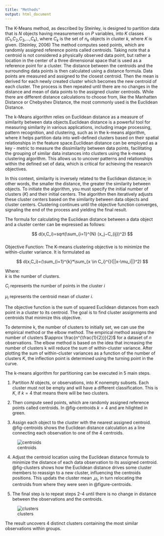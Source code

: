 ```yaml
---
title: "Methods"
output: html_document
---
```


The K-Means method, as described by Steinley, is designed to partition data that is $N$ objects having measurements on $P$ variables, into $K$ classes ($C_1$,$C_2$,$C_3$,...,$C_k$), where $C_k$ is the set of $n_k$ objects in cluster $k$, where $K$ is given. (Steinley, 2006) The method computes seed points, which are randomly assigned reference points called centroids. Taking note that a centroid is not considered a physically observed data point, but rather a location in the center of a three dimensional space that is used as a reference point for a cluster. The distance between the centroids and the surrounding data points is then calculated using a distance formula. Data points are measured and assigned to the closest centroid. Then the mean is derived for each newly created cluster which becomes the new centroid of each cluster. The process is then repeated until there are no changes in the distance and mean of data points to the assigned cluster centroids. While there are different distance calculations to choose from, like the Manhatten Distance or Chebyshev Distance, the most commonly used is the Euclidean Distance.

The k-Means algorithm relies on Euclidean distance as a measure of similarity between data objects.Euclidean distance is a powerful tool for measuring similarity in various applications, including image processing, pattern recognition, and clustering, such as in the k-means algorithm, where it helps partition data into well-defined clusters based on their spatial relationships in the feature space.Euclidean distance can be employed as a key - metric to measure the dissimilarity between data points, facilitating the grouping of similar data instances into clusters using the k-means clustering algorithm. This allows us to uncover patterns and relationships within the defined set of data, which is critical for achieving the research objectives.

In this context, similarity is inversely related to the Euclidean distance; in other words, the smaller the distance, the greater the similarity between objects. To initiate the algorithm, you must specify the initial number of clusters $(K)$ and their initial centers. The algorithm then iteratively adjusts these cluster centers based on the similarity between data objects and cluster centers. Clustering continues until the objective function converges, signaling the end of the process and yielding the final result.

The formula for calculating the Euclidean distance between a data object and a cluster center can be expressed as follows:

$$
d(x,C_i)=sqrt(\sum_{i=1}^{N} (x_j−C_{ij})^2)
$$  
Objective Function: The K-means clustering objective is to minimize the within-cluster variance. It is formulated as

$$
d(x,C_i)=(\sum_{i=1}^{k}*\sum_{x \in C_i}^{}(||x-\mu_i||)^2)
$$

Where:  
$k$ is the number of clusters.

$C_i$ represents the number of points in the cluster $i$

$\mu_i$ represents the centroid mean of cluster $i$.

The objective function is the sum of squared Euclidean distances from each point in a cluster to its centroid. The goal is to find cluster assignments and centroids that minimize this objective.

To determine k, the number of clusters to initially set, we can use the empirical method or the elbow method. The empirical method assigns the number of clusters $\approx \frac{n^{\frac{1}{2}}}{2}$ for a dataset of $n$ observations. The elbow method is based on the idea that increasing the number of clusters k will reduce the sum of within-cluster variance. After plotting the sum of within-cluster variances as a function of the number of clusters $K$, the inflection point is determined using the turning point in the curve.

The k-means algorithm for partitioning can be executed in 5 main steps.

1.  Partition $N$ objects, or observations, into $K$ nonempty subsets. Each cluster must not be empty and will have a different classification. This is $K$, if $k=4$ that means there will be two clusters.

2.  Then compute seed points, which are randomly assigned reference points called centroids. In @fig-centroids $k=4$ and are hilighted in green.

3.  Assign each object to the cluster with the nearest assigned centroid. @fig-centroids shows the Euclidean distance calculation as a line connecting each observation to one of the 4 centroids.

![centroids](centroids.png){#fig-centroids}

4.  Adjust the centroid location using the Euclidean distance formula to minimize the distance of each data observation to its assigned centroid. @fig-clusters shows how the Euclidean distance drives some cluster members to reassign to a new cluster, influencing the centroids positions. This updats the cluster mean ,$\mu_i$, in turn relocating the centroids from where they were seen in @figure-centroids.

5.  The final step is to repeat steps 2-4 until there is no change in distance between the observations and the centroids.

![clusters](clusters.png){#fig-clusters}

The result uncovers 4 distinct clusters containing the most similar observations within groups.
